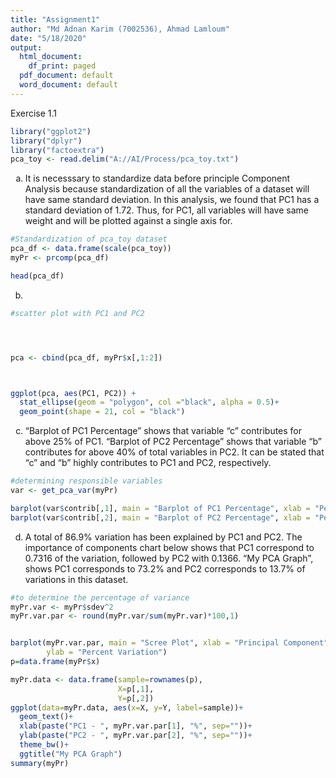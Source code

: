```yaml
---
title: "Assignment1"
author: "Md Adnan Karim (7002536), Ahmad Lamloum"
date: "5/18/2020"
output:
  html_document:
    df_print: paged
  pdf_document: default
  word_document: default
---
```

Exercise 1.1

```r

library("ggplot2")
library("dplyr")
library("factoextra")
pca_toy <- read.delim("A://AI/Process/pca_toy.txt")

```

(a)
It is necesssary to standardize data before principle Component Analysis because standardization of all the variables of a dataset will have same standard deviation. In this analysis, we found that PC1 has a standard deviation of 1.72. Thus, for PC1, all variables will have same weight and will be plotted against a single axis for.

```r

#Standardization of pca_toy dataset
pca_df <- data.frame(scale(pca_toy))
myPr <- prcomp(pca_df)

head(pca_df)

```


(b)

```r
#scatter plot with PC1 and PC2




pca <- cbind(pca_df, myPr$x[,1:2])



ggplot(pca, aes(PC1, PC2)) +
  stat_ellipse(geom = "polygon", col ="black", alpha = 0.5)+
  geom_point(shape = 21, col = "black")

```


(c)
"Barplot of PC1 Percentage" shows that variable "c" contributes for above 25% of PC1. "Barplot of PC2 Percentage" shows that variable "b" contributes for above 40% of total variables in PC2. It can be stated that "c" and "b" highly contributes to PC1 and PC2, respectively.
```r
#determining responsible variables
var <- get_pca_var(myPr)

barplot(var$contrib[,1], main = "Barplot of PC1 Percentage", xlab = "Percent", ylab = "Variables")
barplot(var$contrib[,2], main = "Barplot of PC2 Percentage", xlab = "Percent", ylab = "Variables")
```


(d)
A total of 86.9% variation has been explained by PC1 and PC2. The importance of components chart below shows that PC1 correspond to 0.7316 of the variation, followed by PC2 with 0.1366. "My PCA Graph", shows PC1 corresponds to 73.2% and PC2 corresponds to 13.7% of variations in this dataset.
```r
#to determine the percentage of variance 
myPr.var <- myPr$sdev^2
myPr.var.par <- round(myPr.var/sum(myPr.var)*100,1)


barplot(myPr.var.par, main = "Scree Plot", xlab = "Principal Component",
        ylab = "Percent Variation")
p=data.frame(myPr$x)

myPr.data <- data.frame(sample=rownames(p),
                        X=p[,1],
                        Y=p[,2])
ggplot(data=myPr.data, aes(x=X, y=Y, label=sample))+
  geom_text()+
  xlab(paste("PC1 - ", myPr.var.par[1], "%", sep=""))+
  ylab(paste("PC2 - ", myPr.var.par[2], "%", sep=""))+
  theme_bw()+
  ggtitle("My PCA Graph")
summary(myPr)
```

